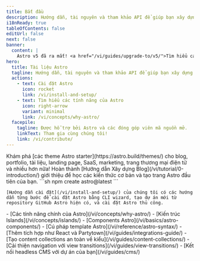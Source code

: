 ```yaml
---
title: Bắt đầu
description: Hướng dẫn, tài nguyên và tham khảo API để giúp bạn xây dựng với Astro — framework web cho các trang web hướng nội dung.
i18nReady: true
tableOfContents: false
editUrl: false
next: false
banner:
  content: |
    Astro v5 đã ra mắt! <a href="/vi/guides/upgrade-to/v5/">Tìm hiểu cách nâng cấp trang web của bạn</a>
hero:
  title: Tài liệu Astro
  tagline: Hướng dẫn, tài nguyên và tham khảo API để giúp bạn xây dựng với Astro.
  actions:
    - text: Cài đặt Astro
      icon: rocket
      link: /vi/install-and-setup/
    - text: Tìm hiểu các tính năng của Astro
      icon: right-arrow
      variant: minimal
      link: /vi/concepts/why-astro/
  facepile:
    tagline: Được hỗ trợ bởi Astro và các đóng góp viên mã nguồn mở.
    linkText: Tham gia cùng chúng tôi!
    link: /vi/contribute/
---
```



<CardGrid>
  <Card title="Bạn sẽ xây dựng gì với Astro?" icon="laptop">
    Khám phá [các theme Astro starter](https://astro.build/themes/) cho blog, portfolio, tài liệu, landing page, SaaS, marketing, trang thương mại điện tử và nhiều hơn nữa!
  </Card>

  <Card title="Tham gia tour hướng dẫn" icon="star">
    Hoàn thành [Hướng dẫn Xây dựng Blog](/vi/tutorial/0-introduction/) giới thiệu để học các kiến thức cơ bản và tạo trang Astro đầu tiên của bạn.
  </Card>

  <SplitCard title="Bắt đầu dự án mới" icon="rocket">
    ```sh
    npm create astro@latest
    ```
    
    [Hướng dẫn cài đặt](/vi/install-and-setup/) của chúng tôi có các hướng dẫn từng bước để cài đặt Astro bằng CLI wizard, tạo dự án mới từ repository GitHub Astro hiện có, và cài đặt Astro thủ công.
  </SplitCard>

  <ListCard title="Học tập" icon="open-book">
    - [Các tính năng chính của Astro](/vi/concepts/why-astro/)
    - [Kiến trúc Islands](/vi/concepts/islands/)
    - [Components Astro](/vi/basics/astro-components/)
    - [Cú pháp template Astro](/vi/reference/astro-syntax/)
  </ListCard>

  <ListCard title="Mở rộng" icon="puzzle">
    - [Thêm tích hợp như React và Partytown](/vi/guides/integrations-guide/)
    - [Tạo content collections an toàn về kiểu](/vi/guides/content-collections/)
    - [Cải thiện navigation với view transitions](/vi/guides/view-transitions/)
    - [Kết nối headless CMS với dự án của bạn](/vi/guides/cms/)
  </ListCard>
</CardGrid>

<Discord title="Có câu hỏi hoặc muốn tham gia?" cta="Tham gia Discord của chúng tôi"/>